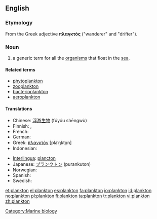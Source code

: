 {{also|Plankton}}
==English==
{{wikipedia}}
===Etymology===
From the Greek adjective '''πλαγκτός''' ("wanderer" and "drifter").

===Noun===
{{en-noun|-|s}}

# a generic term for all the [[organism]]s that float in the [[sea]].

====Related terms====
* [[phytoplankton]]
* [[zooplankton]]
* [[bacterioplankton]]
* [[aeroplankton]]

====Translations====
{{trans-top|generic term for all the organisms that float in the sea}}
* Chinese: [[浮游生物]] (fúyóu shēngwù)
* Finnish: {{t+|fi|plankton}}, {{t-|fi|keijusto}}
* French: {{t+|fr|plancton|m}}
* German: {{t+|de|Plankton|n}}
* Greek: [[πλαγκτόν]] [plaˈŋkto̞n] {{n}}
* Indonesian: {{t+|id|plankton|xs=Indonesian}}
{{trans-mid}}
* [[Interlingua]]: [[plancton]]
* Japanese: [[プランクトン]] (purankuton)
* Norwegian: {{t+|no|plankton|n}}
* Spanish: {{t-|es|plancton}}
* Swedish: {{t-|sv|plankton|n}}
{{trans-bottom}}

[[Category:Marine biology]]

[[et:plankton]]
[[el:plankton]]
[[es:plankton]]
[[fa:plankton]]
[[io:plankton]]
[[id:plankton]]
[[no:plankton]]
[[pl:plankton]]
[[fi:plankton]]
[[ta:plankton]]
[[tr:plankton]]
[[vi:plankton]]
[[zh:plankton]]